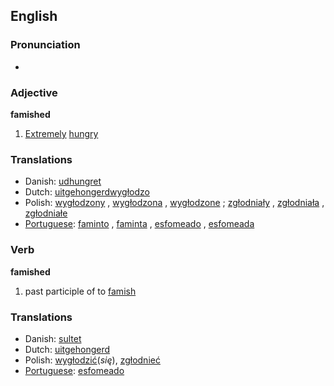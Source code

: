 ==English==

===Pronunciation===
*{{audio|en-us-famished.ogg|Audio (US)}}

===Adjective===
'''famished'''
#[[Extreme]]ly [[hungry]]

===Translations===
*Danish: [[udhungret]]
*Dutch: [[uitgehongerd]]wygłodzo
*Polish: [[wygłodzony]] {{m}}, [[wygłodzona]] {{f}}, [[wygłodzone]] {{n}} ; [[zgłodniały]] {{m}}, [[zgłodniała]] {{f}}, [[zgłodniałe]] {{n}} 
*[[Portuguese]]: [[faminto]] {{m}}, [[faminta]] {{f}}, [[esfomeado]] {{m}}, [[esfomeada]] {{f}}

===Verb===
'''famished'''
# past participle of to [[famish]]

===Translations===
*Danish: [[sultet]]
*Dutch: [[uitgehongerd]]
*Polish: [[wygłodzić]](''się''), [[zgłodnieć]]
*[[Portuguese]]: [[esfomeado]]